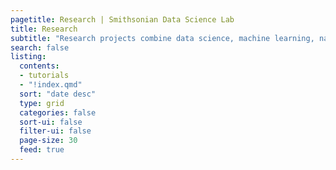 ```yaml
---
pagetitle: Research | Smithsonian Data Science Lab
title: Research
subtitle: "Research projects combine data science, machine learning, natural language processing, biology, and history to investigate the world through the Smithsonian lens. [Tutorials](tutorials/index.qmd)"
search: false
listing:
  contents: 
  - tutorials
  - "!index.qmd"
  sort: "date desc"
  type: grid
  categories: false
  sort-ui: false
  filter-ui: false
  page-size: 30
  feed: true
---
```


